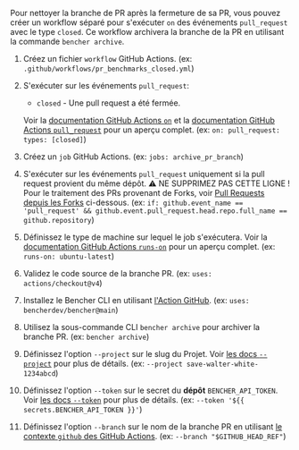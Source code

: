 
Pour nettoyer la branche de PR après la fermeture de sa PR,
vous pouvez créer un workflow séparé pour s'exécuter `on` des événements `pull_request` avec le type `closed`.
Ce workflow archivera la branche de la PR en utilisant la commande `bencher archive`.

<PullRequestsClosedCode />

1. Créez un fichier `workflow` GitHub Actions.
   (ex: `.github/workflows/pr_benchmarks_closed.yml`)
2. S'exécuter sur les événements `pull_request`:
   - `closed` - Une pull request a été fermée.

   Voir la [documentation GitHub Actions `on`][github actions on]
   et la [documentation GitHub Actions `pull_request`][github action pull_request] pour un aperçu complet.
   (ex: `on: pull_request: types: [closed]`)
3. Créez un `job` GitHub Actions.
   (ex: `jobs: archive_pr_branch`)
4. S'exécuter sur les événements `pull_request` uniquement si la pull request provient du même dépôt.
   ⚠️ NE SUPPRIMEZ PAS CETTE LIGNE !
   Pour le traitement des PRs provenant de Forks, voir [Pull Requests depuis les Forks][pull requests from forks] ci-dessous.
   (ex: `if: github.event_name == 'pull_request' && github.event.pull_request.head.repo.full_name == github.repository`)
5. Définissez le type de machine sur lequel le job s'exécutera.
   Voir la [documentation GitHub Actions `runs-on`][github actions runs-on]
   pour un aperçu complet.
   (ex: `runs-on: ubuntu-latest`)
6. Validez le code source de la branche PR.
   (ex: `uses: actions/checkout@v4`)
7. Installez le Bencher CLI en utilisant [l'Action GitHub][bencher cli github action].
   (ex: `uses: bencherdev/bencher@main`)
8. Utilisez la sous-commande CLI `bencher archive` pour archiver la branche PR.
   (ex: `bencher archive`)
9.  Définissez l'option `--project` sur le slug du Projet.
    Voir [les docs `--project`][project option] pour plus de détails.
    (ex: `--project save-walter-white-1234abcd`)
10. Définissez l'option `--token` sur le secret du **dépôt** `BENCHER_API_TOKEN`.
    Voir [les docs `--token`][token option] pour plus de détails.
    (ex: `--token '${{ secrets.BENCHER_API_TOKEN }}'`)
11. Définissez l'option `--branch` sur le nom de la branche PR
    en utilisant [le contexte `github` des GitHub Actions][github actions context].
    (ex: `--branch "$GITHUB_HEAD_REF"`)


[github actions on]: https://docs.github.com/en/actions/using-workflows/workflow-syntax-for-github-actions#on
[github action pull_request]: https://docs.github.com/en/webhooks/webhook-events-and-payloads#pull_request
[github actions runs-on]: https://docs.github.com/en/actions/using-workflows/workflow-syntax-for-github-actions#jobsjob_idruns-on
[bencher cli github action]: https://github.com/marketplace/actions/bencher-cli
[github actions context]: https://docs.github.com/en/actions/learn-github-actions/contexts#github-context

[project option]: /fr/docs/explanation/bencher-run/#--project-project
[token option]: /fr/docs/explanation/bencher-run/#--token-token

[pull requests from forks]: #pull-requests-from-forks
